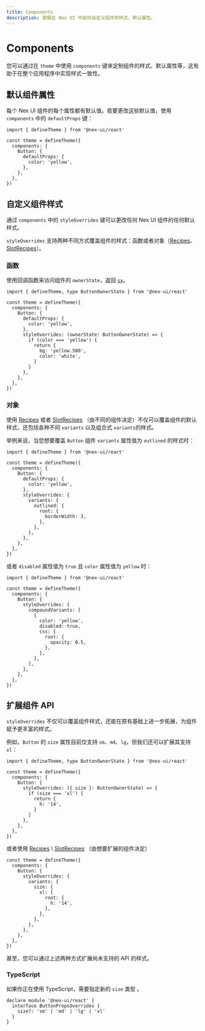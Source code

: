 ```yaml
---
title: Components
description: 掌握在 Nex UI 中如何自定义组件的样式、默认属性。
---
```


# Components

您可以通过在 `theme` 中使用 `components` 键来定制组件的样式、默认属性等，这有助于在整个应用程序中实现样式一致性。

## 默认组件属性

每个 Nex UI 组件的每个属性都有默认值。若要更改这些默认值，使用 `components` 中的 `defaultProps` 键：

```tsx
import { defineTheme } from '@nex-ui/react'

const theme = defineTheme({
  components: {
    Button: {
      defaultProps: {
        color: 'yellow',
      },
    },
  },
})
```

## 自定义组件样式

通过 `components` 中的 `styleOverrides` 键可以更改任何 Nex UI 组件的任何默认样式。

`styleOverrides` 支持两种不同方式覆盖组件的样式：函数或者对象（[Recipes](/docs/styling/recipes)、[SlotRecipes](/docs/styling/slot-recipes)）。

### 函数

使用回调函数来访问组件的 `ownerState`，返回 [`sx`](/docs/styling/sx-prop)。

```tsx
import { defineTheme, type ButtonOwnerState } from '@nex-ui/react'

const theme = defineTheme({
  components: {
    Button: {
      defaultProps: {
        color: 'yellow',
      },
      styleOverrides: (ownerState: ButtonOwnerState) => {
        if (color === 'yellow') {
          return {
            bg: 'yellow.500',
            color: 'white',
          }
        }
      },
    },
  },
})
```

### 对象

使用 [Recipes](/docs/styling/recipes) 或者 [SlotRecipes](/docs/styling/slot-recipes) （由不同的组件决定）不仅可以覆盖组件的默认样式，还包括各种不同 `variants` 以及组合式 `variants`的样式。

举例来说，当您想要覆盖 `Button` 组件 `variants` 属性值为 `outlined` 的样式时：

```tsx
import { defineTheme } from '@nex-ui/react'

const theme = defineTheme({
  components: {
    Button: {
      defaultProps: {
        color: 'yellow',
      },
      styleOverrides: {
        variants: {
          outlined: {
            root: {
              borderWidth: 3,
            },
          },
        },
      },
    },
  },
})
```

或者 `disabled` 属性值为 `true` 且 `color` 属性值为 `yellow` 时：

```tsx
import { defineTheme } from '@nex-ui/react'

const theme = defineTheme({
  components: {
    Button: {
      styleOverrides: {
        compoundVariants: [
          {
            color: 'yellow',
            disabled: true,
            css: {
              root: {
                opacity: 0.5,
              },
            },
          },
        ],
      },
    },
  },
})
```

## 扩展组件 API

`styleOverrides` 不仅可以覆盖组件样式，还能在原有基础上进一步拓展，为组件赋予更丰富的样式。

例如，`Button` 的 `size` 属性目前仅支持 `sm`、`md`、`lg`，但我们还可以扩展其支持 `xl`：

```tsx
import { defineTheme, type ButtonOwnerState } from '@nex-ui/react'

const theme = defineTheme({
  components: {
    Button: {
      styleOverrides: ({ size }: ButtonOwnerState) => {
        if (size === 'xl') {
          return {
            h: '14',
          }
        }
      },
    },
  },
})
```

或者使用 [Recipes](/docs/styling/recipes) \ [SlotRecipes](/docs/styling/slot-recipes) （由想要扩展的组件决定）

```tsx
const theme = defineTheme({
  components: {
    Button: {
      styleOverrides: {
        variants: {
          size: {
            xl: {
              root: {
                h: '14',
              },
            },
          },
        },
      },
    },
  },
})
```

甚至，您可以通过上述两种方式扩展尚未支持的 API 的样式。

### TypeScript

如果你正在使用 TypeScript，需要指定新的 `size` 类型 。

```tsx
declare module '@nex-ui/react' {
  interface ButtonPropsOverrides {
    size?: 'sm' | 'md' | 'lg' | 'xl'
  }
}
```
